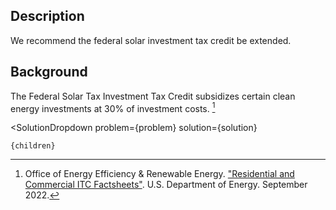 

## Description

We recommend the  federal solar investment tax credit be extended.

## Background

The Federal Solar Tax Investment Tax Credit subsidizes certain clean energy investments at 30% of investment costs. [^"18"]

[^"18"]: Office of Energy Efficiency & Renewable Energy. ["Residential and Commercial ITC Factsheets"](https://www.energy.gov/eere/solar/articles/residential-and-commercial-itc-factsheets). U.S. Department of Energy. September 2022.

  <SolutionDropdown 
    problem={problem} 
    solution={solution}
  >
    {children}
  </SolutionDropdown>